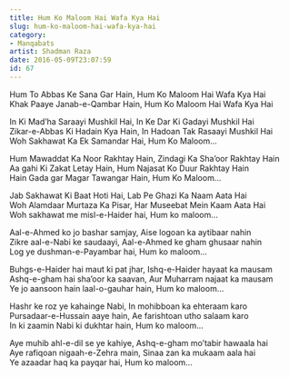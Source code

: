 ```yaml
---
title: Hum Ko Maloom Hai Wafa Kya Hai
slug: hum-ko-maloom-hai-wafa-kya-hai
category: 
- Manqabats
artist: Shadman Raza
date: 2016-05-09T23:07:59
id: 67
---
```


<p>Hum To Abbas Ke Sana Gar Hain, Hum Ko Maloom Hai Wafa Kya Hai<br />
Khak Paaye Janab-e-Qambar Hain, Hum Ko Maloom Hai Wafa Kya Hai</p>
<p>In Ki Mad’ha Saraayi Mushkil Hai, In Ke Dar Ki Gadayi Mushkil Hai<br />
Zikar-e-Abbas Ki Hadain Kya Hain, In Hadoan Tak Rasaayi Mushkil Hai<br />
Woh Sakhawat Ka Ek Samandar Hai, Hum Ko Maloom…</p>
<p><!--more--></p>
<p>Hum Mawaddat Ka Noor Rakhtay Hain, Zindagi Ka Sha’oor Rakhtay Hain<br />
Aa gahi Ki Zakat Letay Hain, Hum Najasat Ko Duur Rakhtay Hain<br />
Hain Gada gar Magar Tawangar Hain, Hum Ko Maloom…</p>
<p>Jab Sakhawat Ki Baat Hoti Hai, Lab Pe Ghazi Ka Naam Aata Hai<br />
Woh Alamdaar Murtaza Ka Pisar, Har Museebat Mein Kaam Aata Hai<br />
Woh sakhawat me misl-e-Haider hai, Hum ko maloom…</p>
<p>Aal-e-Ahmed ko jo bashar samjay, Aise logoan ka aytibaar nahin<br />
Zikre aal-e-Nabi ke saudaayi, Aal-e-Ahmed ke gham ghusaar nahin<br />
Log ye dushman-e-Payambar hai, Hum ko maloom…</p>
<p>Buhgs-e-Haider hai maut ki pat jhar, Ishq-e-Haider hayaat ka mausam<br />
Ashq-e-gham hai sha’oor ka saavan, Aur Muharram najaat ka mausam<br />
Ye jo aansoon hain laal-o-gauhar hain, Hum ko maloom…</p>
<p>Hashr ke roz ye kahainge Nabi, In mohibboan ka ehteraam karo<br />
Pursadaar-e-Hussain aaye hain, Ae farishtoan utho salaam karo<br />
In ki zaamin Nabi ki dukhtar hain, Hum ko maloom…</p>
<p>Aye muhib ahl-e-dil se ye kahiye, Ashq-e-gham mo’tabir hawaala hai<br />
Aye rafiqoan nigaah-e-Zehra main, Sinaa zan ka mukaam aala hai<br />
Ye azaadar haq ka payqar hai, Hum ko maloom…</p>